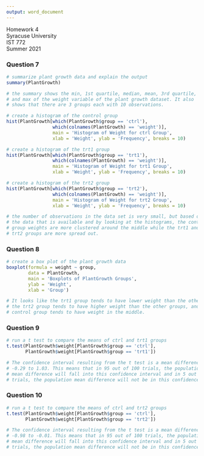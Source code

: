 ---
output: word_document
---

Homework 4  
Syracuse University  
IST 772  
Summer 2021  

### Question 7

```{r Question 7}

# summarize plant growth data and explain the output
summary(PlantGrowth)

# the summary shows the min, 1st quartile, median, mean, 3rd quartile,
# and max of the weight variable of the plant growth dataset. It also
# shows that there are 3 groups each with 10 observations.

# create a histogram of the control group
hist(PlantGrowth[which(PlantGrowth$group == 'ctrl'),
                 which(colnames(PlantGrowth) == 'weight')],
                 main = 'Histogram of Weight for ctrl Group',
                 xlab = 'Weight', ylab = 'Frequency', breaks = 10)

# create a histogram of the trt1 group
hist(PlantGrowth[which(PlantGrowth$group == 'trt1'),
                 which(colnames(PlantGrowth) == 'weight')],
                 main = 'Histogram of Weight for trt1 Group',
                 xlab = 'Weight', ylab = 'Frequency', breaks = 10)

# create a histogram of the trt2 group
hist(PlantGrowth[which(PlantGrowth$group == 'trt2'),
                 which(colnames(PlantGrowth) == 'weight')],
                 main = 'Histogram of Weight for trt2 Group',
                 xlab = 'Weight', ylab = 'Frequency', breaks = 10)

# the number of observations in the data set is very small, but based on
# the data that is available and by looking at the histograms, the control
# group weights are more clustered around the middle while the trt1 and
# trt2 groups are more spread out.

```

### Question 8

```{r Question 8}

# create a box plot of the plant growth data
boxplot(formula = weight ~ group,
        data = PlantGrowth,
        main = 'Boxplots of PlantGrowth Groups',
        ylab = 'Weight',
        xlab = 'Group')

# It looks like the trt1 group tends to have lower weight than the other groups,
# the trt2 group tends to have higher weight than the other groups, and the
# control group tends to have weight in the middle.

```

### Question 9

```{r Question 9}

# run a t test to compare the means of ctrl and trt1 groups
t.test(PlantGrowth$weight[PlantGrowth$group == 'ctrl'],
       PlantGrowth$weight[PlantGrowth$group == 'trt1'])

# The confidence interval resulting from the t test is a mean difference of
# -0.29 to 1.03. This means that in 95 out of 100 trials, the population
# mean difference will fall into this confidence interval and in 5 out of 100
# trials, the population mean difference will not be in this confidence interval.

```

### Question 10

```{r Question 10}

# run a t test to compare the means of ctrl and trt2 groups
t.test(PlantGrowth$weight[PlantGrowth$group == 'ctrl'],
       PlantGrowth$weight[PlantGrowth$group == 'trt2'])

# The confidence interval resulting from the t test is a mean difference of
# -0.98 to -0.01. This means that in 95 out of 100 trials, the population
# mean difference will fall into this confidence interval and in 5 out of 100
# trials, the population mean difference will not be in this confidence interval.

```